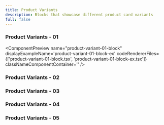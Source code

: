 ```yaml
---
title: Product Variants
description: Blocks that showcase different product card variants
full: false
---
```


### Product Variants - 01
<ComponentPreview 
  name="product-variant-01-block"
  displayExampleName='product-variant-01-block-ex'
  codeRendererFiles={['product-variant-01-block.tsx', 'product-variant-01-block-ex.tsx']}
  classNameComponentContainer='' 
/>

### Product Variants - 02
<ComponentPreview 
  name="product-variant-02-block"
  classNameComponentContainer='' 
/>

### Product Variants - 03
<ComponentPreview 
  name="product-variant-03-block"
  classNameComponentContainer=''
/>

### Product Variants - 04
<ComponentPreview 
  name="product-variant-04-block"
  classNameComponentContainer=''
/>


### Product Variants - 05
<ComponentPreview 
  name="product-variant-05-block"
  classNameComponentContainer=''
/>


